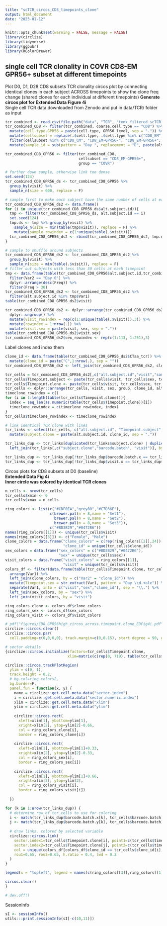 ```yaml
---
title: "scTCR_circos_CD8_timepoints_clone"
output: html_document
date: "2023-01-12"
---
```


```r
knitr::opts_chunk$set(warning = FALSE, message = FALSE) 
library(circlize)
library(tidyverse)
library(ggpubr)
library(RColorBrewer)
```

## single cell TCR clonality in COVR CD8-EM GPR56+ subset at different timepoints
Plot D0, D1, D28 CD8 subsets TCR clonality circos plot by connecting identical clones in each subject ACROSS timepoints to show the clone freq change (shared clones for each individual at different timepoints)
**Generate circos plot for Extended Data Figure 4i**  
Single cell TCR data downloaded from Zenodo and put in data/TCR/ folder as input  

```r
tcr_combined <- read.csv(file.path("data", "TCR", "tenx_filtered_scTCR_anno.csv"))
tcr_combined_CD8 <- filter(tcr_combined, coarse.cell.type == "CD8") %>%
  mutate(cell.type.GPR56 = paste(cell.type, GPR56_level, sep = "-")) %>%
  mutate(cellsubset = replace(.$cell.type, .$cell.type %in% c("CD8_EM","CD8_TEMRA"), .$cell.type.GPR56[which(.$cell.type %in% c("CD8_EM","CD8_TEMRA"))])) %>%
  filter(cellsubset %in% c("CD8_CM", "CD8_EM-GPR56-", "CD8_EM-GPR56+", "CD8_Naive", "CD8_TEMRA-GPR56+", "CD8_TRM")) %>%
  mutate(sample_id = sub(pattern = "Day ", replacement = "D", paste(alt.subject.id, visit, sep = ".")))

tcr_combined_CD8_GPR56 <- filter(tcr_combined_CD8, 
                                 cellsubset == "CD8_EM-GPR56+",
                                 group == "COVR")

# further down sample, otherwise link too dense
set.seed(124)
tcr_combined_CD8_GPR56_ds <- tcr_combined_CD8_GPR56 %>%
  group_by(visit) %>%
  sample_n(size = 600, replace = F)

# sample first to make each subject have the same number of cells at each timepoint
tcr_combined_CD8_GPR56_ds2 <- data.frame()
for (i in unique(tcr_combined_CD8_GPR56_ds$alt.subject.id)){
  tmp <- filter(tcr_combined_CD8_GPR56_ds, alt.subject.id == i)
  set.seed(124)
  tmp.ds <- tmp %>% group_by(visit) %>% 
    sample_n(size = min(table(tmp$visit)), replace = F) %>%
    mutate(sample_rowindex = c(1:unique(table(.$visit))))
  tcr_combined_CD8_GPR56_ds2 <- rbind(tcr_combined_CD8_GPR56_ds2, tmp.ds)
}

# sample to shuffle around subjects
tcr_combined_CD8_GPR56_ds2 <- tcr_combined_CD8_GPR56_ds2 %>% 
  group_by(visit) %>% 
  sample_n(size = min(table(.$visit)), replace = F)
# filter out subjects with less than 30 cells at each timepoint
tmp <- data.frame(table(tcr_combined_CD8_GPR56$alt.subject.id,tcr_combined_CD8_GPR56$visit)) %>%
  filter(Var2 == "Day 0") %>%
  dplyr::arrange(desc(Freq)) %>%
  filter(Freq > 30)
tcr_combined_CD8_GPR56_ds2 <- tcr_combined_CD8_GPR56_ds2 %>%
  filter(alt.subject.id %in% tmp$Var1)
table(tcr_combined_CD8_GPR56_ds2$visit)

tcr_combined_CD8_GPR56_ds2 <- dplyr::arrange(tcr_combined_CD8_GPR56_ds2, visit, sex, group) %>%
  dplyr::ungroup() %>%
  mutate(visit_rowindex = rep(c(1:unique(table(.$visit))),3)) %>%
  mutate(rowindex = 1:nrow(.)) %>%
  mutate(visit.sex = paste(visit, sex, sep = "."))
table(tcr_combined_CD8_GPR56_ds2$visit.sex)
tcr_combined_CD8_GPR56_ds2$sex_rowindex <- rep(c(1:113, 1:251),3)
```

Label clones and index them  
```r
clone_id <- data.frame(table(tcr_combined_CD8_GPR56_ds2$CTaa_tcr)) %>%
  mutate(clone_id = paste("C",1:nrow(.), sep = ""))
tcr_combined_CD8_GPR56_ds2 <- left_join(tcr_combined_CD8_GPR56_ds2, clone_id, by = c("CTaa_tcr" = "Var1"))

tcr_cells = tcr_combined_CD8_GPR56_ds2[,c("alt.subject.id","visit","sample_id","Timepoint.sex.group", "sex","group", "cellsubset", "sample_rowindex", "visit_rowindex", "rowindex", "clone_id", "barcode.batch", "sex_rowindex", "visit.sex")]
tcr_cells$Timepoint.subject <- paste(tcr_cells$visit, tcr_cells$sex, tcr_cells$alt.subject.id, sep = ".")
tcr_cells$Timepoint.clone <- paste(tcr_cells$visit, tcr_cells$sex, tcr_cells$clone_id, sep = ".")
tcr_cells <- dplyr::arrange(tcr_cells, visit, sex, group, clone_id, alt.subject.id)
timeclone_rowindex = c()
for (i in 1:length(table(tcr_cells$Timepoint.clone))){
  index = seq_len(as.numeric(table(tcr_cells$Timepoint.clone))[i])
  timeclone_rowindex = c(timeclone_rowindex, index)
}
tcr_cells$timeclone_rowindex <- timeclone_rowindex

# link identical TCR clone with lines
tcr_links <- select(tcr_cells, c("alt.subject.id", "Timepoint.subject", "clone_id", "barcode.batch", "visit", "sex")) %>%
  mutate(subject.clone = paste(alt.subject.id, clone_id, sep = "."))

tcr_links_dup <- tcr_links[duplicated(tcr_links$subject.clone) | duplicated(tcr_links$subject.clone, fromLast = TRUE), ] %>%
  left_join(tcr_links[,c("subject.clone","barcode.batch", "visit")], by = "subject.clone")

tcr_links_dup <- tcr_links_dup[!tcr_links_dup$barcode.batch.x == tcr_links_dup$barcode.batch.y,]
tcr_links_dup <- tcr_links_dup[!tcr_links_dup$visit.x == tcr_links_dup$visit.y,]

```


Circos plots for CD8 subsets at D0 (baseline)  
**Extended Data Fig 4i**  
**Inner circle was colored by identical TCR clones**  
```r
n_cells <- nrow(tcr_cells)
tcr_cells$xmin <- 0
tcr_cells$xmax = n_cells

ring_colors <- list(c("#CDF0EA","grey80","#C7D36F"), 
                    c(brewer.pal(n = 8,name = "Set1"),
                      brewer.pal(n = 8,name = "Set2"),
                      brewer.pal(n = 8,name = "Set3")),
                    c("#BD3B29","#0472B6"))
names(ring_colors[[1]]) <- unique(tcr_cells$visit)
names(ring_colors[[3]]) <- c("Female", "Male")
clone_colors = data.frame("clone_colors" = c(rep(ring_colors[[2]],24))[-c(1:12)],
                          "clone_id" = unique(tcr_cells$clone_id))
sex_colors = data.frame("sex_colors" = c("#BD3B29","#0472B6"),
                        "sex" = unique(tcr_cells$sex))
visit_colors = data.frame("visit_colors" = ring_colors[[1]],
                          "visit" = unique(tcr_cells$visit))
colors_df <- filter(data.frame(table(tcr_cells$Timepoint.clone, tcr_cells$clone_id)), Freq != 0) %>%
  arrange(Var1) %>%
  left_join(clone_colors, by = c("Var2" = "clone_id")) %>%
  mutate(Timepoint.sex = str_extract(Var1, pattern = "Day \\d.+ale")) %>%
  separate(Var1, into = c("visit","sex","clone_id"), sep = "\\.") %>%
  left_join(sex_colors, by = "sex") %>%
  left_join(visit_colors, by = "visit")

ring_colors_clone <- colors_df$clone_colors
ring_colors_sex <- colors_df$sex_colors
ring_colors_visit <- colors_df$visit_colors

# pdf("figures/CD8_GPR56high_circos_across.timepoint.clone_EDFig4i.pdf", width = 8.6, height = 8.6)
circlize::circos.clear()
circlize::circos.par(
  cell.padding=c(0,0,0,0), track.margin=c(0,0.15), start.degree = 90, gap.degree = 0)

# sector details
{circlize::circos.initialize(factors=tcr_cells$Timepoint.clone,
                            xlim=matrix(c(rep(0, 719), table(tcr_cells$Timepoint.clone)), ncol=2))

circlize::circos.trackPlotRegion(
  ylim = c(0, 1), 
  track.height = 0.2,
  # bg.col=ring_colors2,
  bg.border=F,
  panel.fun = function(x, y) {
    name = circlize::get.cell.meta.data("sector.index")
    i = circlize::get.cell.meta.data("sector.numeric.index")
    xlim = circlize::get.cell.meta.data("xlim")
    ylim = circlize::get.cell.meta.data("ylim")
 
    circlize::circos.rect(
      xleft=xlim[1], ybottom=ylim[1],
      xright=xlim[2], ytop=ylim[2]-0.66,
      col = ring_colors_clone[i],
      border = ring_colors_clone[i])
    
    circlize::circos.rect(
      xleft=xlim[1], ybottom=ylim[1]+0.33,
      xright=xlim[2], ytop=ylim[2]-0.33,
      col = ring_colors_sex[i],
      border = ring_colors_sex[i])
    
    circlize::circos.rect(
      xleft=xlim[1], ybottom=ylim[1]+0.66,
      xright=xlim[2], ytop=ylim[2],
      col = ring_colors_visit[i],
      border = ring_colors_visit[i])
    
  })    

for (k in 1:nrow(tcr_links_dup)) {
  # determine row of tcr_cells to use for coloring
  i <- match(tcr_links_dup$barcode.batch.x[k], tcr_cells$barcode.batch)
  j <- match(tcr_links_dup$barcode.batch.y[k], tcr_cells$barcode.batch)
  
  # draw links, colored by selected variable
  circlize::circos.link(
    sector.index1=tcr_cells$Timepoint.clone[i], point1=c(tcr_cells$timeclone_rowindex[i]),
    sector.index2=tcr_cells$Timepoint.clone[j], point2=c(tcr_cells$timeclone_rowindex[j]),
    col = unique(colors_df[colors_df$clone_id == tcr_cells$clone_id[i], "clone_colors", drop=TRUE]), 
    rou1=0.65, rou2=0.65, h.ratio = 0.4, lwd = 0.2
  )
}

legend(x = "topleft", legend = names(c(ring_colors[[3]],ring_colors[[1]])), fill = c(ring_colors[[3]],ring_colors[[1]]), bty = "n", y.intersp = 1)

circos.clear()
}

# dev.off()
```


SessionInfo  
```r
sI <- sessionInfo()
utils:::print.sessionInfo(sI[-c(10,11)])
```








